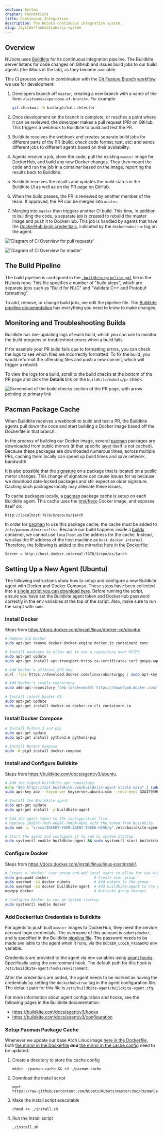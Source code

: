 ```yaml
---
section: System
chapter: Foundations
title: Continuous Integration
description: The NUbots continuous integration system.
slug: /system/foundations/ci-system
---
```


## Overview

NUbots uses [Buildkite](https://buildkite.com) for its continuous integration pipeline. The Buildkite server listens for code changes on GitHub and issues build jobs to our build agents (the iMacs in the lab), as they become available.

This CI process works in combination with the [Git Feature Branch workflow](https://www.atlassian.com/git/tutorials/comparing-workflows/feature-branch-workflow) we use for development:

1. Developers branch off `master`, creating a new branch with a name of the form `<lastname>/<purpose-of-branch>`. For example:

   ```sh
   git checkout -b biddulph/ball-detector
   ```

2. Once development on the branch is complete, or reaches a point where it can be reviewed, the developer makes a pull request (PR) on GitHub. This triggers a webhook to Buildkite to build and test the PR.
3. Buildkite receives the webhook and creates separate build jobs for different parts of the PR (build, check code format, test, etc) and sends different jobs to different agents based on their availability.
4. Agents receive a job, clone the code, pull the existing `master` image for DockerHub, and build any new Docker changes. They then mount the code and run the job in a container based on the image, reporting the results back to Buildkite.
5. Buildkite receives the results and updates the build status in the Buildkite UI as well as on the PR page on GitHub.
6. When the build passes, the PR is reviewed by another member of the team. If approved, the PR can be merged into `master`.
7. Merging into `master` then triggers another CI build. This time, in addition to building the code, a separate job is created to rebuild the master image and push it to DockerHub. This job is handled by agents that have the [DockerHub login credentials](#add-dockerhub-credentials-to-buildkite), indicated by the `dockerhub=true` tag on the agent.

<TabbedImages>

!['Diagram of CI Overview for pull requests'](./images/ci-overview-pr.svg 'CI Overview PR')

!['Diagram of CI Overview for master'](./images/ci-overview-master.svg 'CI Overview Master')

</TabbedImages>

## The Build Pipeline

The build pipeline is configured in the [`.buildkite/pipeline.yml`](https://github.com/NUbots/NUbots/blob/master/.buildkite/pipeline.yml) file in the NUbots repo. This file specifies a number of "build steps", which are separate jobs such as "Build for NUC" and "Validate C++ and Protobuf formatting".

To add, remove, or change build jobs, we edit the pipeline file. The [Buildkite pipeline documentation](https://buildkite.com/docs/pipelines) has everything you need to know to make changes.

## Monitoring and Troubleshooting Builds

Buildkite has live-updating logs of each build, which you can use to monitor the build progress or troubleshoot errors when a build fails.

If for example your PR build fails due to formatting errors, you can check the logs to see which files are incorrectly formatted. To fix the build, you would reformat the offending files and push a new commit, which will trigger a rebuild.

To view the logs for a build, scroll to the build checks at the bottom of the PR page and click the **Details** link on the `buildkite/nubots/pr` check.

![Screenshot of the build checks section of the PR page, with arrow pointing to primary link](./images/ci-build-logs.png 'Link to the build details with logs')

## Pacman Package Cache

When Buildkite receives a webhook to build and test a PR, the Buildkite agents pull down the code and start building a Docker image based off the Dockerfile in that branch.

In the process of building our Docker image, several [pacman](https://wiki.archlinux.org/index.php/pacman) packages are downloaded from public mirrors (if that specific [layer](https://docs.docker.com/storage/storagedriver/#images-and-layers) itself is not cached). Because these packages are downloaded numerous times, across multiple PRs, caching them locally can speed up build times and save network bandwidth.

It is also possible that the [signature](https://wiki.archlinux.org/index.php/Pacman/Package_signing) on a package that is located on a public mirror changes. This change of signature can cause issues for us because we download date-locked packages and still expect an older signature. Caching such packages locally may alleviate these issues.

To cache packages locally, a [pacman](https://wiki.archlinux.org/index.php/pacman) package cache is setup on each Buildkite agent. This cache uses the [nroi/flexo](https://hub.docker.com/r/nroi/flexo) Docker image, and exposes itself on:

```
http://localhost:7878/$repo/os/$arch
```

In order for [pacman](https://wiki.archlinux.org/index.php/pacman) to use this package cache, the cache must be added to `/etc/pacman.d/mirrorlist`. Because our build happens inside a [buildx](https://docs.docker.com/buildx/working-with-buildx/) container, we cannot use `localhost` as the address for the cache. Instead, we alias the IP address of the host machine as `host.docker.internal`. Therefore, the following is added to the mirrorlist [here in the Dockerfile](https://github.com/NUbots/NUbots/blob/5149f1c0cd1e4ff902d749269d1aa90f52adc075/docker/Dockerfile#L14):

```
Server = http://host.docker.internal:7878/$repo/os/$arch
```

## Setting Up a New Agent (Ubuntu)

The following instructions show how to setup and configure a new Buildkite agent with Docker and Docker Compose. These steps have been collected into a [single script you can download here](assets/ci_setup.sh). Before running the script, ensure you have set the Buildkite agent token and DockerHub password correctly in the env variables at the top of the script. Also, make sure to run the script with `sudo`.

### Install Docker

Steps from <https://docs.docker.com/install/linux/docker-ce/ubuntu/>.

```bash
# Remove old Docker
sudo apt-get remove docker docker-engine docker.io containerd runc

# Install packages to allow apt to use a repository over HTTPS
sudo apt-get update
sudo apt-get install apt-transport-https ca-certificates curl gnupg-agent software-properties-common

# Add Docker's official GPG key
curl -fsSL https://download.docker.com/linux/ubuntu/gpg | sudo apt-key add -

# Add Docker's stable repository
sudo add-apt-repository "deb [arch=amd64] https://download.docker.com/linux/ubuntu bionic stable"
​
# Install latest Docker CE
sudo apt-get update
sudo apt-get install docker-ce docker-ce-cli containerd.io
```

### Install Docker Compose

```bash
# Install Python 3 and pip
sudo apt-get update
sudo apt-get install python3.6 python3-pip

# Install Docker Compose
sudo -H pip3 install docker-compose
```

### Install and Configure Buildkite

Steps from <https://buildkite.com/docs/agent/v3/ubuntu>.

```bash
# Add the signed Buildkite apt repository
echo "deb https://apt.buildkite.com/buildkite-agent stable main" | sudo tee /etc/apt/sources.list.d/buildkite-agent.list
sudo apt-key adv --keyserver keyserver.ubuntu.com --recv-keys 32A37959C2FA5C3C99EFBC32A79206696452D198

# Install the Buildkite agent
sudo apt-get update
sudo apt-get install -y buildkite-agent

# Add the agent token to the configuration file.
# Replace INSERT-YOUR-AGENT-TOKEN-HERE with the token from Buildkite.
sudo sed -i "s/xxx/INSERT-YOUR-AGENT-TOKEN-HERE/g" /etc/buildkite-agent/buildkite-agent.cfg

# Start the agent and configure it to run on system startup
sudo systemctl enable buildkite-agent && sudo systemctl start buildkite-agent
```

### Configure Docker

Steps from <https://docs.docker.com/install/linux/linux-postinstall/>.

```bash
# Create a 'docker' user group and add local users to allow for use without sudo
sudo groupadd docker                     # Create user group
sudo usermod -aG docker nubots           # Add nubots to the group
sudo usermod -aG docker buildkite-agent  # Add buildkite-agent to the group
newgrp docker                            # Activate group changes

# Configure Docker to run on system startup
sudo systemctl enable docker
```

### Add DockerHub Credentials to Buildkite

For agents to push built `master` images to DockerHub, they need the service account login credentials. The username of this account is `nubotsdocker`, and is specified in the Buildkite [pipeline file](https://github.com/NUbots/NUbots/blob/e7db7154a689ab076041375894b3baf1d53a2587/.buildkite/pipeline.yml#L11). The password needs to be made available to the agent when it runs, via the `DOCKER_LOGIN_PASSWORD` env variable.

Credentials are provided to the agent via env variables using [agent hooks](https://buildkite.com/docs/agent/v3/hooks#agent-hooks). Specifically using the environment hook. The default path for this hook is `/etc/buildkite-agent/hooks/environment`.

After the credentials are added, the agent needs to be marked as having the credentials by setting the `dockerhub=true` tag in the agent configuration file. The default path for this file is `/etc/buildkite-agent/buildkite-agent.cfg`.

For more information about agent configuration and hooks, see the following pages in the Buildkite documentation:

- <https://buildkite.com/docs/agent/v3/hooks>
- <https://buildkite.com/docs/agent/v3/configuration>

### Setup Pacman Package Cache

<Alert type="info">

Whenever we update our base Arch Linux image [here in the Dockerfile](https://github.com/NUbots/NUbots/blob/5149f1c0cd1e4ff902d749269d1aa90f52adc075/docker/Dockerfile#L13), both [the mirror in the Dockerfile](https://github.com/NUbots/NUbots/blob/5149f1c0cd1e4ff902d749269d1aa90f52adc075/docker/Dockerfile#L14) **_and_** [the mirror in the cache config](https://github.com/NUbots/NUbots/blob/d38931c75c786647b211a597207f0ddf54dc5eef/doc/PacmanCache/docker-compose.yml#L14) need to be updated.

</Alert>

1. Create a directory to store the cache config

   ```
   mkdir ~/pacman-cache && cd ~/pacman-cache
   ```

2. Download the install script

   ```
   wget https://raw.githubusercontent.com/NUbots/NUbots/master/doc/PacmanCache/install.sh
   ```

3. Make the install script executable

   ```
   chmod +x ./install.sh
   ```

4. Run the install script

   ```
   ./install.sh
   ```
